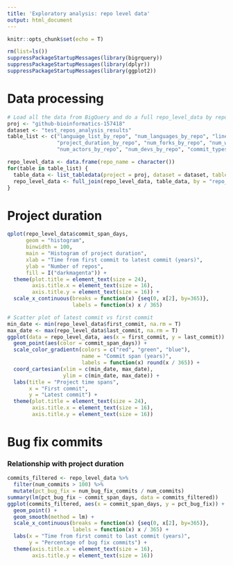 ```yaml
---
title: 'Exploratory analysis: repo level data'
output: html_document
---
```


```r
knitr::opts_chunk$set(echo = T)
```

```r
rm(list=ls())
suppressPackageStartupMessages(library(bigrquery))
suppressPackageStartupMessages(library(dplyr))
suppressPackageStartupMessages(library(ggplot2))
```

# Data processing

```r
# Load all the data from BigQuery and do a full repo_level_data by repo name
proj <- "github-bioinformatics-157418"
dataset <- "test_repos_analysis_results"
table_list <- c("language_list_by_repo", "num_languages_by_repo", "lines_of_code_by_repo", 
                "project_duration_by_repo", "num_forks_by_repo", "num_watchers_by_repo", 
                "num_actors_by_repo", "num_devs_by_repo", "commit_types_by_repo", "test_cases_by_repo")

repo_level_data <- data.frame(repo_name = character())
for(table in table_list) {
  table_data <- list_tabledata(project = proj, dataset = dataset, table = table)
  repo_level_data <- full_join(repo_level_data, table_data, by = "repo_name")
}
```

# Project duration

```r
qplot(repo_level_data$commit_span_days,
      geom = "histogram",
      binwidth = 100,
      main = "Histogram of project duration",
      xlab = "Time from first commit to latest commit (years)",
      ylab = "Number of repos",
      fill = I("darkmagenta")) +
  theme(plot.title = element_text(size = 24),
        axis.title.x = element_text(size = 16),
        axis.title.y = element_text(size = 16)) +
  scale_x_continuous(breaks = function(x) {seq(0, x[2], by=365)},
                     labels = function(x) x / 365)
```

```r
# Scatter plot of latest commit vs first commit
min_date <- min(repo_level_data$first_commit, na.rm = T)
max_date <- max(repo_level_data$last_commit, na.rm = T)
ggplot(data = repo_level_data, aes(x = first_commit, y = last_commit)) +
  geom_point(aes(color = commit_span_days)) +
  scale_color_gradientn(colors = c("red", "green", "blue"), 
                        name = "Commit span (years)",
                        labels = function(x) round(x / 365)) +
  coord_cartesian(xlim = c(min_date, max_date),
                  ylim = c(min_date, max_date)) +
  labs(title = "Project time spans",
       x = "First commit",
       y = "Latest commit") +
  theme(plot.title = element_text(size = 24),
        axis.title.x = element_text(size = 16),
        axis.title.y = element_text(size = 16))
```

# Bug fix commits

### Relationship with project duration

```r
commits_filtered <- repo_level_data %>%
  filter(num_commits > 100) %>%
  mutate(pct_bug_fix = num_bug_fix_commits / num_commits)
summary(lm(pct_bug_fix ~ commit_span_days, data = commits_filtered))
ggplot(commits_filtered, aes(x = commit_span_days, y = pct_bug_fix)) +
  geom_point() +
  geom_smooth(method = lm) + 
  scale_x_continuous(breaks = function(x) {seq(0, x[2], by=365)},
                     labels = function(x) x / 365) +
  labs(x = "Time from first commit to last commit (years)",
       y = "Percentage of bug fix commits") +
  theme(axis.title.x = element_text(size = 16),
        axis.title.y = element_text(size = 16))
```













